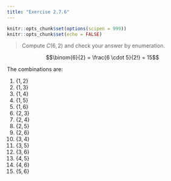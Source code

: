 ```yaml
---
title: "Exercise 2.7.6"
---
```


```r
knitr::opts_chunk$set(options(scipen = 999))
knitr::opts_chunk$set(echo = FALSE)
```

> Compute $C(6, 2)$ and check your answer by enumeration.

$$\binom{6}{2} = \frac{6 \cdot 5}{2!} = 15$$

The combinations are:

1. $\{1,2\}$
1. $\{1,3\}$
1. $\{1,4\}$
1. $\{1,5\}$
1. $\{1,6\}$
1. $\{2,3\}$
1. $\{2,4\}$
1. $\{2,5\}$
1. $\{2,6\}$
1. $\{3,4\}$
1. $\{3,5\}$
1. $\{3,6\}$
1. $\{4,5\}$
1. $\{4,6\}$
1. $\{5,6\}$